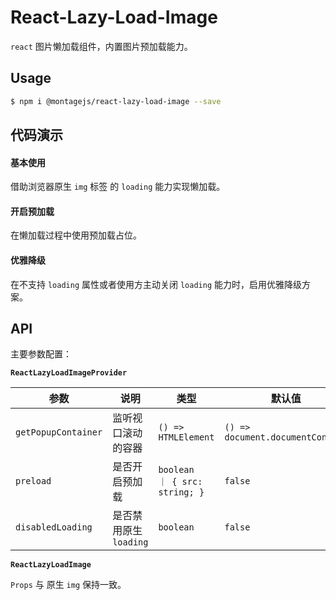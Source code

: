 
# React-Lazy-Load-Image

`react` 图片懒加载组件，内置图片预加载能力。

## Usage

```bash
$ npm i @montagejs/react-lazy-load-image --save
```

## 代码演示

#### 基本使用

借助浏览器原生 `img` 标签 的 `loading` 能力实现懒加载。

<ReactLazyLoadImageDemo/>

#### 开启预加载

在懒加载过程中使用预加载占位。

<code src="./demo/preload-demo.tsx"></code>

#### 优雅降级

在不支持 `loading` 属性或者使用方主动关闭 `loading` 能力时，启用优雅降级方案。

<code src="./demo/sub-level-demo.tsx"></code>

## API

主要参数配置：

**`ReactLazyLoadImageProvider`**

| 参数                  | 说明               | 类型                                      | 默认值                              | 版本       |
|---------------------|------------------|-----------------------------------------|----------------------------------|----------|
| `getPopupContainer` | 监听视口滚动的容器        | `() => HTMLElement`                     | `() => document.documentContent` | `>0.0.4` |
| `preload`           | 是否开启预加载          | `boolean            ｜ { src: string; }` | `false`                          | `>0.0.4` |
| `disabledLoading`   | 是否禁用原生 `loading` | `boolean        `                       | `false`                          | `>0.0.4` |

**`ReactLazyLoadImage`**

`Props` 与 原生 `img` 保持一致。
